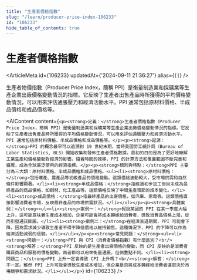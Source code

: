 ```yaml
---
title: "生產者價格指數"
slug: "/learn/producer-price-index-106233"
id: "106233"
hide_table_of_contents: true
---
```



# 生產者價格指數

<ArticleMeta id={106233} updatedAt={'2024-09-11 21:36:27'} alias={`[]`} />
<div className='border-solid border-b border-t-0 my-4 border-[var(--ifm-color-gray-300)]' />

生產者物價指數（Producer Price Index，簡稱 PPI）是衡量制造業和採礦業等生產企業出廠價格變動情況的指標。它反映了生產者出售產品時所獲得的平均價格變動情況，可以用來評估通脹壓力和經濟活動水平。PPI 通常包括原材料價格、半成品價格和成品價格等。

<AIContent content={`<p><strong>定義：</strong>生產者價格指數（Producer Price Index，簡稱 PPI）是衡量制造業和採礦業等生產企業出廠價格變動情況的指標。它反映了生產者出售產品時所獲得的平均價格變動情況，可以用來評估通脹壓力和經濟活動水平。PPI 通常包括原材料價格、半成品價格和成品價格等。</p><p><strong>起源：</strong>PPI 的概念最早可以追溯到 19 世紀末期，當時美國勞工統計局（Bureau of Labor Statistics, BLS）開始收集和發佈生產者價格數據。最初的目的是為了更好地瞭解工業生產和價格變動對經濟的影響。隨着時間的推移，PPI 的計算方法和覆蓋範圍不斷完善和擴展，成為全球廣泛使用的經濟指標。</p><p><strong>類別與特點：</strong>PPI 主要分為三大類：原材料價格、半成品價格和成品價格。<ul><li><strong>原材料價格：</strong>包括礦產、農產品等初級產品的價格變動。這類價格波動較大，受市場供需和自然條件影響顯著。</li><li><strong>半成品價格：</strong>指經過初步加工但尚未成為最終產品的商品價格，如鋼材、化工產品等。這類價格反映了中間生產環節的成本變化。</li><li><strong>成品價格：</strong>指最終產品的出廠價格，如汽車、家電等。這類價格直接影響消費者市場，反映最終產品的市場供需狀況。</li></ul></p><p><strong>具體案例：</strong><ul><li><strong>案例一：</strong>假設某國的 PPI 在某一季度大幅上升，這可能意味着生產成本增加，企業可能會將成本轉嫁給消費者，導致消費品價格上漲，從而引發通貨膨脹。</li><li><strong>案例二：</strong>在經濟衰退期間，PPI 可能會下降，因為需求減少導致生產者不得不降低價格以維持銷售。這種情況下，PPI 的下降可以作為經濟活動減弱的信號。</li></ul></p><p><strong>常見問題：</strong><ul><li><strong>問題一：</strong>PPI 與 CPI（消費者價格指數）有什麼區別？<br/><strong>解答：</strong>PPI 反映的是生產者出廠價格的變動，而 CPI 反映的是消費者購買商品和服務的價格變動。兩者都可以用來衡量通脹，但側重點不同。</li><li><strong>問題二：</strong>PPI 上升一定會導致 CPI 上升嗎？<br/><strong>解答：</strong>不一定。雖然 PPI 上升可能會導致生產成本增加，但企業是否將成本轉嫁給消費者還取決於市場競爭和需求狀況。</li></ul></p>`} id={106233} />
